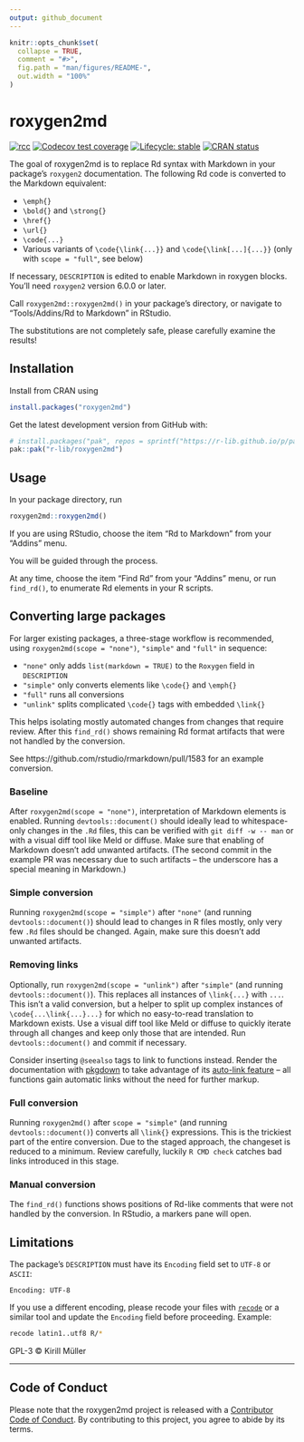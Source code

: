 ```yaml
---
output: github_document
---
```


<!-- README.md is generated from README.Rmd. Please edit that file -->

```r
knitr::opts_chunk$set(
  collapse = TRUE,
  comment = "#>",
  fig.path = "man/figures/README-",
  out.width = "100%"
)
```

# roxygen2md

<!-- badges: start -->
[![rcc](https://github.com/r-lib/roxygen2md/workflows/rcc/badge.svg)](https://github.com/r-lib/roxygen2md/actions)
[![Codecov test coverage](https://codecov.io/gh/r-lib/roxygen2md/branch/main/graph/badge.svg)](https://app.codecov.io/gh/r-lib/roxygen2md?branch=main)
[![Lifecycle: stable](https://img.shields.io/badge/lifecycle-stable-brightgreen.svg)](https://lifecycle.r-lib.org/articles/stages.html#stable)
[![CRAN status](https://www.r-pkg.org/badges/version/roxygen2md)](https://cran.r-project.org/package=roxygen2md)
<!-- badges: end -->

The goal of roxygen2md is to replace Rd syntax with Markdown
in your package's `roxygen2` documentation.
The following Rd code is converted to the Markdown equivalent:

- `\emph{}`
- `\bold{}` and `\strong{}`
- `\href{}`
- `\url{}`
- `\code{...}`
- Various variants of `\code{\link{...}}` and `\code{\link[...]{...}}` (only with `scope = "full"`, see below)

If necessary, `DESCRIPTION` is edited to enable Markdown in roxygen blocks.
You'll need `roxygen2` version 6.0.0 or later.

Call `roxygen2md::roxygen2md()` in your package's directory, or navigate to "Tools/Addins/Rd to Markdown" in RStudio.

The substitutions are not completely safe, please carefully examine the results!


## Installation

Install from CRAN using

```r
install.packages("roxygen2md")
```

Get the latest development version from GitHub with:


```r
# install.packages("pak", repos = sprintf("https://r-lib.github.io/p/pak/stable/%s/%s/%s", .Platform$pkgType, R.Version()$os, R.Version()$arch))
pak::pak("r-lib/roxygen2md")
```


## Usage

In your package directory, run

```r
roxygen2md::roxygen2md()
```

If you are using RStudio, choose the item "Rd to Markdown" from your "Addins" menu.

You will be guided through the process.

At any time, choose the item "Find Rd" from your "Addins" menu, or run `find_rd()`, to enumerate Rd elements in your R scripts.



## Converting large packages

For larger existing packages, a three-stage workflow is recommended, using `roxygen2md(scope = "none")`, `"simple"` and `"full"` in sequence:

- `"none"` only adds `list(markdown = TRUE)` to the `Roxygen` field in `DESCRIPTION`
- `"simple"` only converts elements like `\code{}` and `\emph{}`
- `"full"` runs all conversions
- `"unlink"` splits complicated `\code{}` tags with embedded `\link{}`

This helps isolating mostly automated changes from changes that require review.
After this `find_rd()` shows remaining Rd format artifacts that were not handled by the conversion.

See https://github.com/rstudio/rmarkdown/pull/1583 for an example conversion.

### Baseline

After `roxygen2md(scope = "none")`, interpretation of Markdown elements is enabled.
Running `devtools::document()` should ideally lead to whitespace-only changes in the `.Rd` files, this can be verified with `git diff -w -- man` or with a visual diff tool like Meld or diffuse.
Make sure that enabling of Markdown doesn't add unwanted artifacts.
(The second commit in the example PR was necessary due to such artifacts -- the underscore has a special meaning in Markdown.)

### Simple conversion

Running `roxygen2md(scope = "simple")` after `"none"` (and running `devtools::document()`) should lead to changes in R files mostly, only very few `.Rd` files should be changed.
Again, make sure this doesn't add unwanted artifacts.

### Removing links

Optionally, run `roxygen2md(scope = "unlink")` after `"simple"` (and running `devtools::document()`).
This replaces all instances of `\link{...}` with `...`.
This isn't a valid conversion, but a helper to split up complex instances of `\code{...\link{...}...}` for which no easy-to-read translation to Markdown exists.
Use a visual diff tool like Meld or diffuse to quickly iterate through all changes and keep only those that are intended.
Run `devtools::document()` and commit if necessary.

Consider inserting `@seealso` tags to link to functions instead.
Render the documentation with [pkgdown](https://pkgdown.r-lib.org/) to take advantage of its [auto-link feature](https://pkgdown.r-lib.org/articles/linking.html) -- all functions gain automatic links without the need for further markup.

### Full conversion

Running `roxygen2md()` after `scope = "simple"` (and running `devtools::document()`) converts all `\link{}` expressions.
This is the trickiest part of the entire conversion.
Due to the staged approach, the changeset is reduced to a minimum.
Review carefully, luckily `R CMD check` catches bad links introduced in this stage.

### Manual conversion

The `find_rd()` functions shows positions of Rd-like comments that were not handled by the conversion.  In RStudio, a markers pane will open.


## Limitations

The package's `DESCRIPTION` must have its `Encoding` field set to `UTF-8` or `ASCII`:

```
Encoding: UTF-8
```

If you use a different encoding, please recode your files with [`recode`](https://manpages.ubuntu.com/manpages/noble/man1/recode.1.html) or a similar tool and update the `Encoding` field before proceeding. Example:

```sh
recode latin1..utf8 R/*
```

GPL-3 © Kirill Müller

-----

## Code of Conduct

Please note that the roxygen2md project is released with a [Contributor Code of Conduct](https://roxygen2md.r-lib.org/CODE_OF_CONDUCT.html). By contributing to this project, you agree to abide by its terms.
